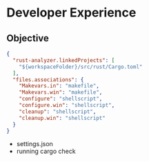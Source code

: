 # Developer Experience

::: callout-tip
## Objective


:::


```json
{
  "rust-analyzer.linkedProjects": [
    "${workspaceFolder}/src/rust/Cargo.toml"
  ],
  "files.associations": {
    "Makevars.in": "makefile",
    "Makevars.win": "makefile",
    "configure": "shellscript",
    "configure.win": "shellscript",
    "cleanup": "shellscript",
    "cleanup.win": "shellscript"
  }
}
```
- settings.json
- running cargo check
